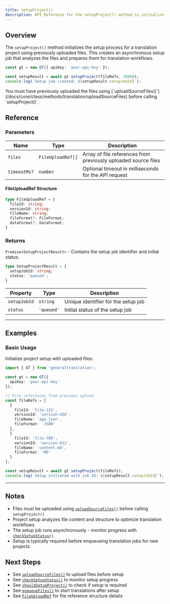 ```yaml
---
title: setupProject()
description: API Reference for the setupProject() method to initialize translation project setup
---
```


## Overview

The `setupProject()` method initializes the setup process for a translation project using previously uploaded files.
This creates an asynchronous setup job that analyzes the files and prepares them for translation workflows.

```typescript
const gt = new GT({ apiKey: 'your-api-key' });

const setupResult = await gt.setupProject(fileRefs, 30000);
console.log(`Setup job created: ${setupResult.setupJobId}`);
```

<Callout type="info">
  You must have previously uploaded the files using [`uploadSourceFiles()`](/docs/core/class/methods/translation/uploadSourceFiles) before calling `setupProject()`.
</Callout>

## Reference

### Parameters

| Name | Type | Description |
|------|------|-------------|
| `files` | `FileUploadRef[]` | Array of file references from previously uploaded source files |
| `timeoutMs?` | `number` | Optional timeout in milliseconds for the API request |

#### FileUploadRef Structure

```typescript
type FileUploadRef = {
  fileId: string;
  versionId: string;
  fileName: string;
  fileFormat?: FileFormat;
  dataFormat?: DataFormat;
}
```

### Returns

`Promise<SetupProjectResult>` - Contains the setup job identifier and initial status.

```typescript
type SetupProjectResult = {
  setupJobId: string;
  status: 'queued';
}
```

| Property | Type | Description |
|----------|------|-------------|
| `setupJobId` | `string` | Unique identifier for the setup job |
| `status` | `'queued'` | Initial status of the setup job |

---

## Examples

### Basic Usage

Initialize project setup with uploaded files:

```typescript title="index.ts" copy
import { GT } from 'generaltranslation';

const gt = new GT({
  apiKey: 'your-api-key'
});

// File references from previous upload
const fileRefs = [
  {
    fileId: 'file-123',
    versionId: 'version-456',
    fileName: 'app.json',
    fileFormat: 'JSON'
  },
  {
    fileId: 'file-789',
    versionId: 'version-012',
    fileName: 'content.md',
    fileFormat: 'MD'
  }
];

const setupResult = await gt.setupProject(fileRefs);
console.log(`Setup initiated with job ID: ${setupResult.setupJobId}`);
```

---

## Notes

* Files must be uploaded using [`uploadSourceFiles()`](/docs/core/class/methods/translation/uploadSourceFiles) before calling `setupProject()`
* Project setup analyzes file content and structure to optimize translation workflows
* The setup job runs asynchronously - monitor progress with [`checkSetupStatus()`](/docs/core/class/methods/translation/checkSetupStatus)
* Setup is typically required before enqueueing translation jobs for new projects

## Next Steps

* See [`uploadSourceFiles()`](/docs/core/class/methods/translation/uploadSourceFiles) to upload files before setup
* See [`checkSetupStatus()`](/docs/core/class/methods/translation/checkSetupStatus) to monitor setup progress
* See [`shouldSetupProject()`](/docs/core/class/methods/translation/shouldSetupProject) to check if setup is required
* See [`enqueueFiles()`](/docs/core/class/methods/translation/enqueueFiles) to start translations after setup
* See [`FileUploadRef`](/docs/core/types/FileUploadRef) for file reference structure details